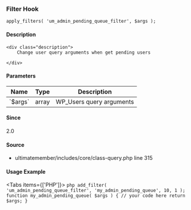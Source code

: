 
<UMBreadCrumb type="filter"/>

### Filter Hook    
    
```
apply_filters( 'um_admin_pending_queue_filter', $args );
```

#### Description
    <div class="description">
        Change user query arguments when get pending users
 
    </div>

#### Parameters
            
<table className="table-auto mt-2 border dark:border-gray-500 p-5 text-sm text-left">
<thead>
<tr>
<th  className="px-3">Name</th>
<th  className="px-3">Type</th>
<th  className="px-3">Description</th>
</tr>
</thead>
<tbody>
               <tr >
               <td className="px-3 py-2">`$args`</td>
               <td className="px-3 py-2">array</td>
               <td className="px-3 py-2 text-sm">WP_Users query arguments</td>
               </tr>
</tbody>
</table>

#### Since
<div class="description">
2.0
</div>

#### Source
  - <Link href="https://github.com/ultimatemember/ultimatemember/tree/2.5.0/includes/core/class-query.php#L315">ultimatemember/includes/core/class-query.php</Link> <Link href="https://github.com/ultimatemember/ultimatemember/tree/2.5.0/includes/core/class-query.php#L315">line 315</Link>



#### Usage Example

<Tabs items={['PHP']}>
    <Tab>
    ```php
    add_filter( 'um_admin_pending_queue_filter', 'my_admin_pending_queue', 10, 1 );
 function my_admin_pending_queue( $args ) {
     // your code here
     return $args;
 }
    ```
    </Tab>
</Tabs>